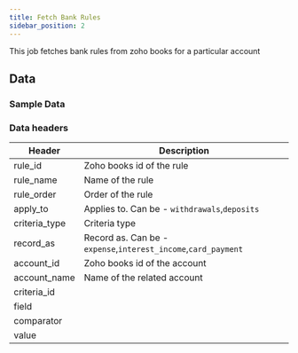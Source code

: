 ```yaml
---
title: Fetch Bank Rules
sidebar_position: 2
---
```


This job fetches bank rules from zoho books for a particular account

<AddJob
  template="gsheet_zoho_books_db_get_bank_rules"
/>

## Data

### Sample Data

<Gsheet
  src="https://docs.google.com/spreadsheets/d/1-gX-uq5YrTW-6gQJYM-mNXitEOfJLTiQCvPtV8CR1Yc/edit#gid=827679034"
/>


### Data headers

| Header | Description |
|----|----|
| rule_id | Zoho books id of the rule |
| rule_name | Name of the rule |
| rule_order | Order of the rule |
| apply_to | Applies to. Can be - `withdrawals`,`deposits`|
| criteria_type | Criteria type |
| record_as | Record as. Can be - `expense`,`interest_income`,`card_payment` |
| account_id | Zoho books id of the account |
| account_name | Name of the related account |
| criteria_id |  |
| field |  |
| comparator |  |
| value |  |

<!---
### Filtration options

This job can restrict the data that is visible in spreadsheets. Use the following parameters to restrict the data.

| Parameter | Options |
|----|----|
| start_date | Select transactions with billing date on or after `start_date`. Format - `YYYY-MM-DD` |
| end_date | Select transactions with billing date on or before `end_date`. Format - `YYYY-MM-DD` |
| customer_id | Select transactions related to a particular contact (either customer or vendor). Customer id is the id of the customer or vendor from zoho books.  |
-->
<!---
## Others

### Similar jobs

Similar sort of data can be achieved by using get accounting transaction job and filtering it by invoice type. 

### Reports that use this job

Here are some of the report templates that use this job: 
-->